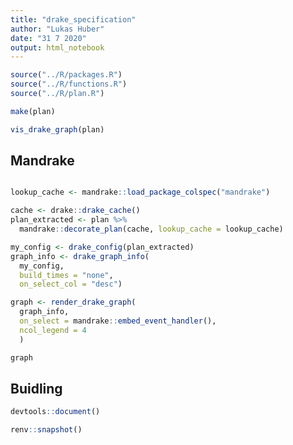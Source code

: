 ```yaml
---
title: "drake_specification"
author: "Lukas Huber"
date: "31 7 2020"
output: html_notebook
---
```


```r
source("../R/packages.R")
source("../R/functions.R")
source("../R/plan.R")
```

```r
make(plan)
```

```r
vis_drake_graph(plan)
```

## Mandrake

```r
```


```r
lookup_cache <- mandrake::load_package_colspec("mandrake")
```
```r
cache <- drake::drake_cache()
plan_extracted <- plan %>%
  mandrake::decorate_plan(cache, lookup_cache = lookup_cache)
```

```r
my_config <- drake_config(plan_extracted)
graph_info <- drake_graph_info(
  my_config, 
  build_times = "none",
  on_select_col = "desc")

graph <- render_drake_graph(
  graph_info, 
  on_select = mandrake::embed_event_handler(),
  ncol_legend = 4
  ) 
```

```r
graph
```


## Buidling

```r
devtools::document()
```

```r
renv::snapshot()
```

